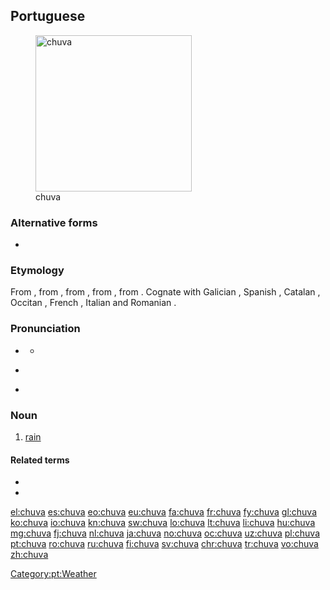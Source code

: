 {{also|chůva}}
==Portuguese==
{{wikipedia|lang=pt}}
[[Image:11-08-21-jaguar-im-regen-by-RalfR-16.jpg|thumb|250px|chuva]]

===Alternative forms===
* {{l|pt|chuiva}} {{qualifier|dated|dialectal}}

===Etymology===
From {{etyl|roa-ptg|pt}} {{term|chuvia||rain|lang=roa-ptg}}, from {{etyl|la|pt}} {{term|pluvia||rain|lang=la}}, from {{term|pluvius||rainy|lang=la}}, from {{term|pluit||it is raining|lang=la}}, from {{etyl|ine-pro|pt}}. Cognate with Galician {{term/t|gl|chuvia}}, Spanish {{term/t|es|lluvia}}, Catalan {{term/t|ca|pluja}}, Occitan {{term/t|oc|pluèja}}, French {{term/t|fr|pluie}}, Italian {{term/t|it|pioggia}} and Romanian {{term/t|ro|ploaie}}.

===Pronunciation===
* {{a|Portugal}} {{IPA|/ˈʃu.vɐ/|lang=pt}}
** {{audio|Pt chuva.ogg|Audio}}
* {{a|Brazil}} {{IPA|/ˈʃu.va/|/ˈʃu.vɐ/|lang=pt}}
* {{hyphenation|chu|va}}

===Noun===
{{pt-noun|f}}

# [[rain]]

====Related terms====
* {{l|pt|chover}}
* {{l|pt|chuvoso}}

[[Category:pt:Weather]]

[[el:chuva]]
[[es:chuva]]
[[eo:chuva]]
[[eu:chuva]]
[[fa:chuva]]
[[fr:chuva]]
[[fy:chuva]]
[[gl:chuva]]
[[ko:chuva]]
[[io:chuva]]
[[kn:chuva]]
[[sw:chuva]]
[[lo:chuva]]
[[lt:chuva]]
[[li:chuva]]
[[hu:chuva]]
[[mg:chuva]]
[[fj:chuva]]
[[nl:chuva]]
[[ja:chuva]]
[[no:chuva]]
[[oc:chuva]]
[[uz:chuva]]
[[pl:chuva]]
[[pt:chuva]]
[[ro:chuva]]
[[ru:chuva]]
[[fi:chuva]]
[[sv:chuva]]
[[chr:chuva]]
[[tr:chuva]]
[[vo:chuva]]
[[zh:chuva]]